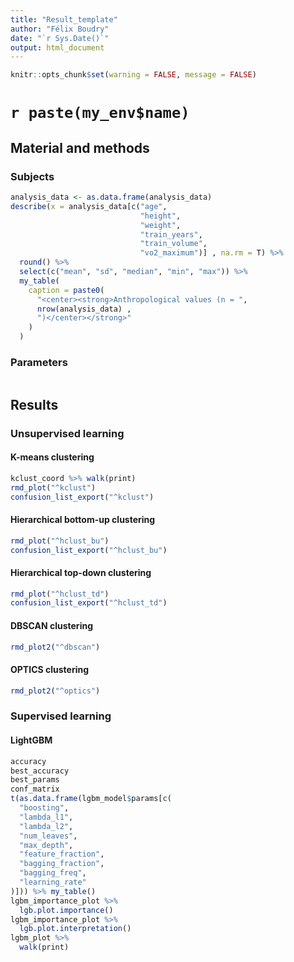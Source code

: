 ```yaml
---
title: "Result_template"
author: "Félix Boudry"
date: "`r Sys.Date()`"
output: html_document
---
```


```r
knitr::opts_chunk$set(warning = FALSE, message = FALSE)
```

# `r paste(my_env$name)`

## Material and methods

### Subjects

```r
analysis_data <- as.data.frame(analysis_data)
describe(x = analysis_data[c("age",
                             "height",
                             "weight",
                             "train_years",
                             "train_volume",
                             "vo2_maximum")] , na.rm = T) %>%
  round() %>%
  select(c("mean", "sd", "median", "min", "max")) %>%
  my_table(
    caption = paste0(
      "<center><strong>Anthropological values (n = ",
      nrow(analysis_data) ,
      ")</center></strong>"
    )
  )
```

### Parameters

```r

```

## Results

### Unsupervised learning

#### K-means clustering

```r
kclust_coord %>% walk(print)
rmd_plot("^kclust")
confusion_list_export("^kclust")
```

#### Hierarchical bottom-up clustering

```r
rmd_plot("^hclust_bu")
confusion_list_export("^hclust_bu")
```

#### Hierarchical top-down clustering

```r
rmd_plot("^hclust_td")
confusion_list_export("^hclust_td")
```

#### DBSCAN clustering

```r
rmd_plot2("^dbscan")
```

#### OPTICS clustering
```r
rmd_plot2("^optics")
```

### Supervised learning

#### LightGBM

```r
accuracy
best_accuracy
best_params
conf_matrix
t(as.data.frame(lgbm_model$params[c(
  "boosting",
  "lambda_l1",
  "lambda_l2",
  "num_leaves",
  "max_depth",
  "feature_fraction",
  "bagging_fraction",
  "bagging_freq",
  "learning_rate"
)])) %>% my_table()
lgbm_importance_plot %>%
  lgb.plot.importance()
lgbm_importance_plot %>%
  lgb.plot.interpretation()
lgbm_plot %>%
  walk(print)
```
